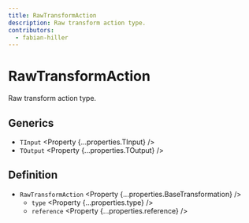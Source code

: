 ```yaml
---
title: RawTransformAction
description: Raw transform action type.
contributors:
  - fabian-hiller
---
```



# RawTransformAction

Raw transform action type.

## Generics

- `TInput` <Property {...properties.TInput} />
- `TOutput` <Property {...properties.TOutput} />

## Definition

- `RawTransformAction` <Property {...properties.BaseTransformation} />
  - `type` <Property {...properties.type} />
  - `reference` <Property {...properties.reference} />
